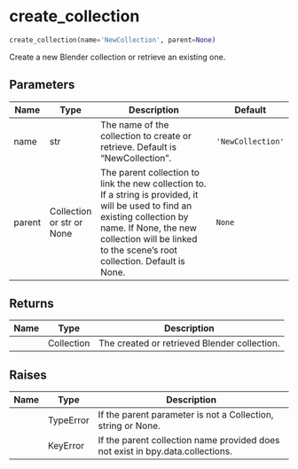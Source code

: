 # create_collection { #databpy.create_collection }

```python
create_collection(name='NewCollection', parent=None)
```

Create a new Blender collection or retrieve an existing one.

## Parameters {.doc-section .doc-section-parameters}

| Name   | Type                      | Description                                                                                                                                                                                                                       | Default           |
|--------|---------------------------|-----------------------------------------------------------------------------------------------------------------------------------------------------------------------------------------------------------------------------------|-------------------|
| name   | str                       | The name of the collection to create or retrieve. Default is "NewCollection".                                                                                                                                                     | `'NewCollection'` |
| parent | Collection or str or None | The parent collection to link the new collection to. If a string is provided, it will be used to find an existing collection by name. If None, the new collection will be linked to the scene's root collection. Default is None. | `None`            |

## Returns {.doc-section .doc-section-returns}

| Name   | Type       | Description                                  |
|--------|------------|----------------------------------------------|
|        | Collection | The created or retrieved Blender collection. |

## Raises {.doc-section .doc-section-raises}

| Name   | Type      | Description                                                                    |
|--------|-----------|--------------------------------------------------------------------------------|
|        | TypeError | If the parent parameter is not a Collection, string or None.                   |
|        | KeyError  | If the parent collection name provided does not exist in bpy.data.collections. |
